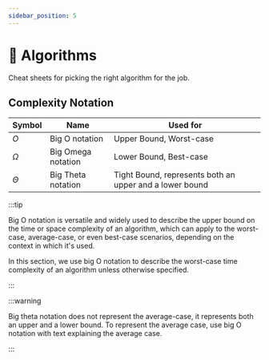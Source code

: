 ```yaml
---
sidebar_position: 5
---
```


# 🧮 Algorithms

Cheat sheets for picking the right algorithm for the job.

## Complexity Notation

| Symbol   | Name               | Used for                                                |
| -------- | ------------------ | ------------------------------------------------------- |
| $O$      | Big O notation     | Upper Bound, Worst-case                                 |
| $\Omega$ | Big Omega notation | Lower Bound, Best-case                                  |
| $\Theta$ | Big Theta notation | Tight Bound, represents both an upper and a lower bound |

:::tip

Big O notation is versatile and widely used to describe the upper bound on the time or space complexity of an algorithm, which can apply to the worst-case, average-case, or even best-case scenarios, depending on the context in which it's used.

In this section, we use big O notation to describe the worst-case time complexity of an algorithm unless otherwise specified.

:::

:::warning

Big theta notation does not represent the average-case, it represents both an upper and a lower bound. To represent the average case, use big O notation with text explaining the average case.

:::

